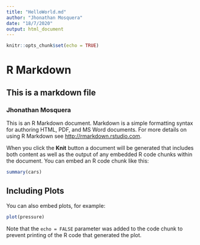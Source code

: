 ```yaml
---
title: "HelloWorld.md"
author: "Jhonathan Mosquera"
date: "18/7/2020"
output: html_document
---
```


```r
knitr::opts_chunk$set(echo = TRUE)
```

# R Markdown

## This is a markdown file

### Jhonathan Mosquera


This is an R Markdown document. Markdown is a simple formatting syntax for authoring HTML, PDF, and MS Word documents. For more details on using R Markdown see <http://rmarkdown.rstudio.com>.

When you click the **Knit** button a document will be generated that includes both content as well as the output of any embedded R code chunks within the document. You can embed an R code chunk like this:

```r
summary(cars)
```

## Including Plots

You can also embed plots, for example:

```r
plot(pressure)
```

Note that the `echo = FALSE` parameter was added to the code chunk to prevent printing of the R code that generated the plot.
